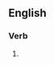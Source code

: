 {{also|e-mailing}}

==English==

===Verb===
{{head|en|present participle}}

# {{present participle of|email|lang=en|nocat=1}}